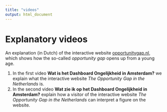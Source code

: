 ```yaml
---
title: "videos"
output: html_document
---
```

# Explanatory videos

An explanation (in Dutch) of the interactive website [opportunitygap.nl](https://www.opportunitygap.nl), which shows how the so-called <i>opportunity gap</i> opens up from a young age. 


1. In the first video **Wat is het Dashboard Ongelijkheid in Amsterdam?** we explain what the interactive website <i>The Opportunity Gap in the Netherlands</i> is. 
2. In the second video **Wat zie ik op het Dashboard Ongelijkheid in Amsterdam?** explain how a visitor of the interactive website <i>The Opportunity Gap in the Netherlands</i> can interpret a figure on the website. 


